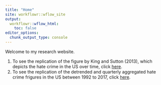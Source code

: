 ```yaml
---
title: "Home"
site: workflowr::wflow_site
output:
  workflowr::wflow_html:
    toc: false
editor_options:
  chunk_output_type: console
---
```


Welcome to my research website. 


1. To see the replication of the figure by King and Sutton (2013), which depicts the hate crime in the US over time, click [here](fbi_hate_crimes_1992.html).
2. To see the replication of the detrended and quarterly aggregated hate crime frigures in the US between 1992 to 2017, click [here](fbi_hate_crimes_1992.html).